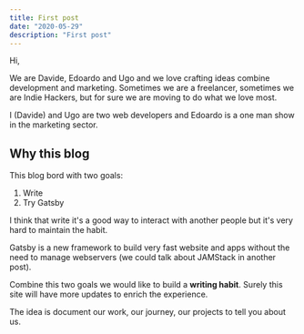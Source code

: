 ```yaml
---
title: First post
date: "2020-05-29"
description: "First post"
---
```


Hi,

We are Davide, Edoardo and Ugo and we love crafting ideas combine development and marketing. 
Sometimes we are a freelancer, sometimes we are Indie Hackers, but for sure we are moving to do what we love most.

I (Davide) and Ugo are two web developers and Edoardo is a one man show in the marketing sector. 

## Why this blog
This blog bord with two goals: 
1. Write 
2. Try Gatsby 

I think that write it's a good way to interact with another people but it's very hard to maintain the habit.

Gatsby is a new framework to build very fast website and apps without the need to manage webservers (we could talk about JAMStack in another post).

Combine this two goals we would like to build a **writing habit**.
Surely this site will have more updates to enrich the experience. 

The idea is document our work, our journey, our projects to tell you about us.